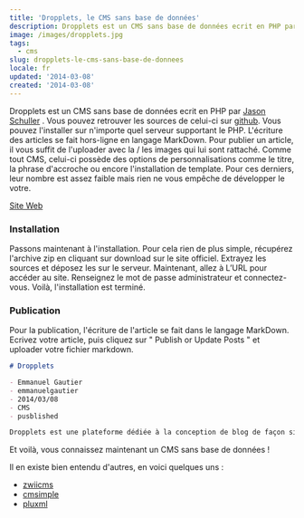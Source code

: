 ```yaml
---
title: 'Dropplets, le CMS sans base de données'
description: Dropplets est un CMS sans base de données ecrit en PHP par Jason Schuller. Vous pouvez retrouver les sources de celui-ci sur github. Vous pouvez l'installer sur n'importe quel serveur supportant le PHP. L'écriture des articles se fait hors-ligne en langage MarkDown.
image: /images/dropplets.jpg
tags:
  - cms
slug: dropplets-le-cms-sans-base-de-donnees
locale: fr
updated: '2014-03-08'
created: '2014-03-08'
---
```


Dropplets est un CMS sans base de données ecrit en PHP par [Jason Schuller](http://jason.sc/) . Vous pouvez retrouver les sources de celui-ci sur [github](https://github.com/circa75/dropplets). Vous pouvez l'installer sur n'importe quel serveur supportant le PHP. L'écriture des articles se fait hors-ligne en langage MarkDown. Pour publier un article, il vous suffit de l'uploader avec la / les images qui lui sont rattaché. Comme tout CMS, celui-ci possède des options de personnalisations comme le titre, la phrase d'accroche ou encore l'installation de template. Pour ces derniers, leur nombre est assez faible mais rien ne vous empêche de développer le votre.

[Site Web](http://dropplets.com/)

### Installation

Passons maintenant à l'installation. Pour cela rien de plus simple, récupérez l'archive zip en cliquant sur download sur le site officiel. Extrayez les sources et déposez les sur le serveur. Maintenant, allez à L’URL pour accéder au site. Renseignez le mot de passe administrateur et connectez-vous. Voilà, l'installation est terminé.

### Publication

Pour la publication, l'écriture de l'article se fait dans le langage MarkDown. Ecrivez votre article, puis cliquez sur " Publish or Update Posts " et uploader votre fichier markdown.

```markdown
# Dropplets

- Emmanuel Gautier
- emmanuelgautier
- 2014/03/08
- CMS
- pusblished

Dropplets est une plateforme dédiée à la conception de blog de façon simple. Sans base de données, vous pouvez installer Dropplets en quelques secondes sur n'importe quel serveur, écrire hors-ligne en markdown, puis envoyer vos articles à la publication de manière simple.
```

Et voilà, vous connaissez maintenant un CMS sans base de données !

Il en existe bien entendu d'autres, en voici quelques uns :

- [zwiicms](http://zwiicms.com)
- [cmsimple](http://www.cmsimple.fr)
- [pluxml](http://www.pluxml.org)
